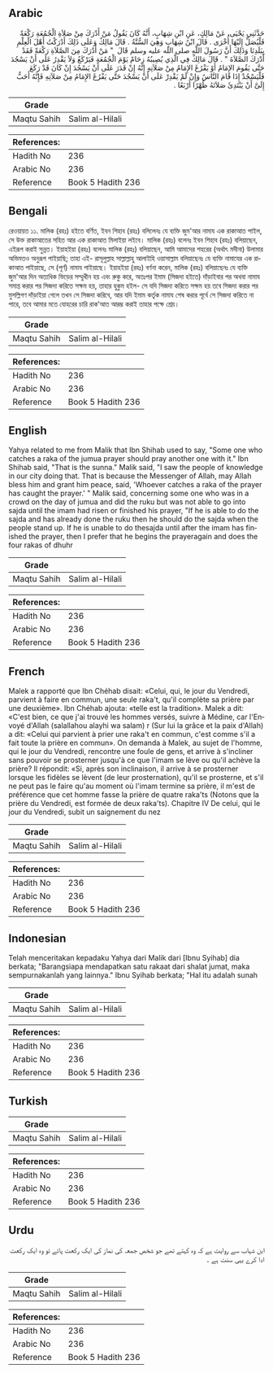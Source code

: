 ## Arabic


<div dir="rtl" lang="ar" style={{fontSize:'larger',backgroundColor:'#f8f9fa',padding:20}}>
حَدَّثَنِي يَحْيَى، عَنْ مَالِكٍ، عَنِ ابْنِ شِهَابٍ، أَنَّهُ كَانَ يَقُولُ مَنْ أَدْرَكَ مِنْ صَلاَةِ الْجُمُعَةِ رَكْعَةً فَلْيُصَلِّ إِلَيْهَا أُخْرَى ‏.‏ قَالَ ابْنُ شِهَابٍ وَهِيَ السُّنَّةُ ‏.‏ قَالَ مَالِكٌ وَعَلَى ذَلِكَ أَدْرَكْتُ أَهْلَ الْعِلْمِ بِبَلَدِنَا وَذَلِكَ أَنَّ رَسُولَ اللَّهِ صلى الله عليه وسلم قَالَ ‏ "‏ مَنْ أَدْرَكَ مِنَ الصَّلاَةِ رَكْعَةً فَقَدْ أَدْرَكَ الصَّلاَةَ ‏"‏ ‏.‏ قَالَ مَالِكٌ فِي الَّذِي يُصِيبُهُ زِحَامٌ يَوْمَ الْجُمُعَةِ فَيَرْكَعُ وَلاَ يَقْدِرُ عَلَى أَنْ يَسْجُدَ حَتَّى يَقُومَ الإِمَامُ أَوْ يَفْرُغَ الإِمَامُ مِنْ صَلاَتِهِ إِنَّهُ إِنْ قَدَرَ عَلَى أَنْ يَسْجُدَ إِنْ كَانَ قَدْ رَكَعَ فَلْيَسْجُدْ إِذَا قَامَ النَّاسُ وَإِنْ لَمْ يَقْدِرْ عَلَى أَنْ يَسْجُدَ حَتَّى يَفْرُغَ الإِمَامُ مِنْ صَلاَتِهِ فَإِنَّهُ أَحَبُّ إِلَىَّ أَنْ يَبْتَدِئَ صَلاَتَهُ ظُهْرًا أَرْبَعًا ‏.‏
</div>
<div style={{backgroundColor:'#f8f9fa',padding:20, marginBottom: 10}}><table> <thead> <tr> <th>Grade</th> <th></th> </tr> </thead> <tbody> <tr><td>Maqtu Sahih</td><td>Salim al-Hilali</td></tr></tbody></table><table> <thead> <tr> <th>References:</th> <th></th> </tr> </thead> <tbody><tr><td>Hadith No</td><td>236</td></tr><tr><td>Arabic No</td><td>236</td></tr><tr><td>Reference</td><td>Book 5 Hadith 236</td></tr></tbody></table></div>

## Bengali


<div dir="ltr" lang="bn" style={{fontSize:'larger',backgroundColor:'#f8f9fa',padding:20}}>
রেওয়ায়ত ১১. মালিক (রহঃ) হইতে বর্ণিত, ইবন শিহাব (রহঃ) বলিলেনঃ যে ব্যক্তি জুম'আর নামায এক রাকাআত পাইল, সে উক্ত রাকাআতের সহিত আর এক রাকাআত মিলাইয়া লইবে। মালিক (রহঃ) বলেনঃ ইবন শিহাব (রহঃ) বলিয়াছেন, এইরূপ করাই সুন্নত। ইয়াহইয়া (রহঃ) বলেনঃ মালিক (রহঃ) বলিয়াছেন, আমি আমাদের শহরের (অর্থাৎ মদীনা) উলামার অভিমতও অনুরূপ পাইয়াছি; তাহা এই- রাসূলুল্লাহ সাল্লাল্লাহু আলাইহি ওয়াসাল্লাম বলিয়াছেনঃ যে ব্যক্তি নামাযের এক রাকাআত পাইয়াছে, সে (পূর্ণ) নামায পাইয়াছে। ইয়াহইয়া (রহঃ) বর্ণনা করেন, মালিক (রহঃ) বলিয়াছেনঃ যে ব্যক্তি জুম'আর দিন অত্যধিক ভিড়ের সম্মুখীন হয় এবং রুকু করে, অতঃপর ইমাম (সিজদা হইতে) দাঁড়াইবার পর অথবা নামায সমাপ্ত করার পর সিজদা করিতে সক্ষম হয়, তাহার হুকুম হইল- সে যদি সিজদা করিতে সক্ষম হয় তবে সিজদা করার পর মুসল্লিগণ দাঁড়াইয়া গেলে তখন সে সিজদা করিবে, আর যদি ইমাম কর্তৃক নামায শেষ করার পূর্বে সে সিজদা করিতে না পারে, তবে আমার মতে যোহরের চারি রাক’আত আরম্ভ করাই তাহার পক্ষে শ্রেয়।
</div>
<div style={{backgroundColor:'#f8f9fa',padding:20, marginBottom: 10}}><table> <thead> <tr> <th>Grade</th> <th></th> </tr> </thead> <tbody> <tr><td>Maqtu Sahih</td><td>Salim al-Hilali</td></tr></tbody></table><table> <thead> <tr> <th>References:</th> <th></th> </tr> </thead> <tbody><tr><td>Hadith No</td><td>236</td></tr><tr><td>Arabic No</td><td>236</td></tr><tr><td>Reference</td><td>Book 5 Hadith 236</td></tr></tbody></table></div>

## English


<div dir="ltr" lang="en" style={{fontSize:'larger',backgroundColor:'#f8f9fa',padding:20}}>
Yahya related to me from Malik that Ibn Shihab used to say, "Some one who catches a raka of the jumua prayer should pray another one with it." Ibn Shihab said, "That is the sunna." Malik said, "I saw the people of knowledge in our city doing that. That is because the Messenger of Allah, may Allah bless him and grant him peace, said, 'Whoever catches a raka of the prayer has caught the prayer.' " Malik said, concerning some one who was in a crowd on the day of jumua and did the ruku but was not able to go into sajda until the imam had risen or finished his prayer, "If he is able to do the sajda and has already done the ruku then he should do the sajda when the people stand up. If he is unable to do thesajda until after the imam has finished the prayer, then I prefer that he begins the prayeragain and does the four rakas of dhuhr
</div>
<div style={{backgroundColor:'#f8f9fa',padding:20, marginBottom: 10}}><table> <thead> <tr> <th>Grade</th> <th></th> </tr> </thead> <tbody> <tr><td>Maqtu Sahih</td><td>Salim al-Hilali</td></tr></tbody></table><table> <thead> <tr> <th>References:</th> <th></th> </tr> </thead> <tbody><tr><td>Hadith No</td><td>236</td></tr><tr><td>Arabic No</td><td>236</td></tr><tr><td>Reference</td><td>Book 5 Hadith 236</td></tr></tbody></table></div>

## French


<div dir="ltr" lang="fr" style={{fontSize:'larger',backgroundColor:'#f8f9fa',padding:20}}>
Malek a rapporté que Ibn Chéhab disait: «Celui, qui, le jour du Vendredi, parvient à faire en commun, une seule raka't, qu'il complète sa prière par une deuxième». Ibn Chéhab ajouta: «telle est la tradition». Malek a dit: «C'est bien, ce que j'ai trouvé les hommes versés, suivre à Médine, car l'Envoyé d'Allah (salallahou alayhi wa salam) r (Sur lui la grâce et la paix d'Allah) a dit: «Celui qui parvient à prier une raka't en commun, c'est comme s'il a fait toute la prière en commun». On demanda à Malek, au sujet de l'homme, qui le jour du Vendredi, rencontre une foule de gens, et arrive à s'incliner sans pouvoir se prosterner jusqu'à ce que l'imam se lève ou qu'il achève la prière? Il répondit: «Si, après son inclinaison, il arrive à se prosterner lorsque les fidèles se lèvent (de leur prosternation), qu'il se prosterne, et s'il ne peut pas le faire qu'au moment où l'imam termine sa prière, il m'est de préférence que cet homme fasse la prière de quatre raka'ts (Notons que la prière du Vendredi, est formée de deux raka'ts). Chapitre IV De celui, qui le jour du Vendredi, subit un saignement du nez
</div>
<div style={{backgroundColor:'#f8f9fa',padding:20, marginBottom: 10}}><table> <thead> <tr> <th>Grade</th> <th></th> </tr> </thead> <tbody> <tr><td>Maqtu Sahih</td><td>Salim al-Hilali</td></tr></tbody></table><table> <thead> <tr> <th>References:</th> <th></th> </tr> </thead> <tbody><tr><td>Hadith No</td><td>236</td></tr><tr><td>Arabic No</td><td>236</td></tr><tr><td>Reference</td><td>Book 5 Hadith 236</td></tr></tbody></table></div>

## Indonesian


<div dir="ltr" lang="id" style={{fontSize:'larger',backgroundColor:'#f8f9fa',padding:20}}>
Telah menceritakan kepadaku Yahya dari Malik dari [Ibnu Syihab] dia berkata; "Barangsiapa mendapatkan satu rakaat dari shalat jumat, maka sempurnakanlah yang lainnya." Ibnu Syihab berkata; "Hal itu adalah sunah
</div>
<div style={{backgroundColor:'#f8f9fa',padding:20, marginBottom: 10}}><table> <thead> <tr> <th>Grade</th> <th></th> </tr> </thead> <tbody> <tr><td>Maqtu Sahih</td><td>Salim al-Hilali</td></tr></tbody></table><table> <thead> <tr> <th>References:</th> <th></th> </tr> </thead> <tbody><tr><td>Hadith No</td><td>236</td></tr><tr><td>Arabic No</td><td>236</td></tr><tr><td>Reference</td><td>Book 5 Hadith 236</td></tr></tbody></table></div>

## Turkish


<div dir="ltr" lang="tr" style={{fontSize:'larger',backgroundColor:'#f8f9fa',padding:20}}>

</div>
<div style={{backgroundColor:'#f8f9fa',padding:20, marginBottom: 10}}><table> <thead> <tr> <th>Grade</th> <th></th> </tr> </thead> <tbody> <tr><td>Maqtu Sahih</td><td>Salim al-Hilali</td></tr></tbody></table><table> <thead> <tr> <th>References:</th> <th></th> </tr> </thead> <tbody><tr><td>Hadith No</td><td>236</td></tr><tr><td>Arabic No</td><td>236</td></tr><tr><td>Reference</td><td>Book 5 Hadith 236</td></tr></tbody></table></div>

## Urdu


<div dir="rtl" lang="ur" style={{fontSize:'larger',backgroundColor:'#f8f9fa',padding:20}}>
ابن شہاب سے روایت ہے کہ وہ کہتے تھے جو شخص جمعہ کی نماز کی ایک رکعت پائے تو وہ ایک رکعت ادا کرے یہی سنت ہے ۔
</div>
<div style={{backgroundColor:'#f8f9fa',padding:20, marginBottom: 10}}><table> <thead> <tr> <th>Grade</th> <th></th> </tr> </thead> <tbody> <tr><td>Maqtu Sahih</td><td>Salim al-Hilali</td></tr></tbody></table><table> <thead> <tr> <th>References:</th> <th></th> </tr> </thead> <tbody><tr><td>Hadith No</td><td>236</td></tr><tr><td>Arabic No</td><td>236</td></tr><tr><td>Reference</td><td>Book 5 Hadith 236</td></tr></tbody></table></div>